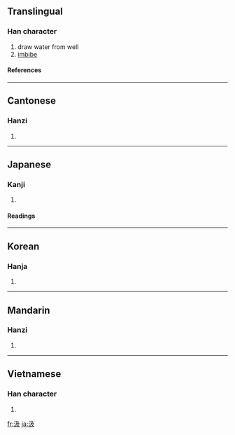 ==Translingual==
===Han character===
{{Han char|rn=85|rad=水|as=04|sn=7|four=3714<sub>7</sub>|canj=水弓竹水 (ENHE)}}
# draw water from well
# [[imbibe]]
====References====
{{Han ref|kx=0608.030|dkj=17163|dj=1001.070|hdz=31554.010|uh=6C72|ud=27762|bh=A856|bd=43094}}
----
==Cantonese==
===Hanzi===
{{yue-hanzi|jyut=|y=kap1}}
# {{defn|Cantonese}}
----
==Japanese==
===Kanji===
{{ja-kanji|grade=|rs=水04}}
# {{defn|Japanese}} 
====Readings====
{{ja-readings|on=[[きゅう]] (kyū)|kun=[[くむ]] (kumu)}}
----
==Korean==
===Hanja===
{{ko-hanja|hangeul=급|eumhun=|rv=geup|mr=kŭp|y=kup}}
# {{defn|Korean}}
----
==Mandarin==
===Hanzi===
{{cmn-hanzi|pin=[[jí]] ([[ji2]])|wg=chi<sup>2</sup>}}
# {{defn|Mandarin}}
----
==Vietnamese==
===Han character===
{{vi-hantu|cụm}}
# {{defn|Vietnamese}}

[[fr:汲]]
[[ja:汲]]